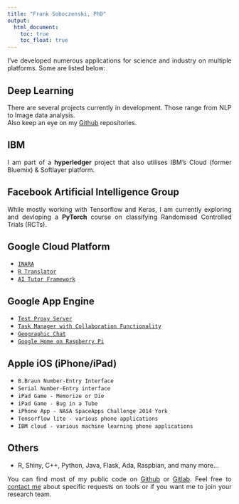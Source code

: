 ```yaml
---
title: "Frank Soboczenski, PhD"
output:
  html_document: 
    toc: true
    toc_float: true
---
```


<link rel="stylesheet" href="styles.css" type="text/css">

<p align="justify">I've developed numerous applications for science and industry on multiple platforms. Some are listed below:</p>

## Deep Learning
<p align="justify">There are several projects currently in development. Those range from NLP to Image data analysis.<br>
Also keep an eye on my [Github](https://github.com/h21k) repositories.</p>

## IBM
<p align="justify">I am part of a <b>hyperledger</b> project that also utilises IBM's Cloud (former Bluemix) & Softlayer platform.</p>

## Facebook Artificial Intelligence Group
<p align="justify">While mostly working with Tensorflow and Keras, I am currently exploring and devloping a <b>PyTorch</b> course on classifying Randomised Controlled Trials (RCTs).</p>

## Google Cloud Platform

- [`INARA`](https://gitlab.com/frontierdevelopmentlab/astrobiology/inara/)
- [`R Translator`](https://https://console.cloud.google.com)
- [`AI Tutor Framework`](https://https://console.cloud.google.com)

## Google App Engine

- [`Test Proxy Server`](https://uslesstest.appspot.com/)
- [`Task Manager with Collaboration Functionality`](https://angryslugs.appspot.com/)
- [`Geographic Chat`](https://angrycoffeemonster.appspot.com/)
- [`Google Home on Raspberry Pi`](https://www.google.com)

## Apple iOS (iPhone/iPad)
- `B.Braun Number-Entry Interface`
- `Serial Number-Entry interface`
- `iPad Game - Memorize or Die`
- `iPad Game - Bug in a Tube`
- `iPhone App - NASA SpaceApps Challenge 2014 York`
- `Tensorflow lite - various phone applications`
- `IBM cloud - various machine learning phone applications`

## Others

- R, Shiny, C++, Python, Java, Flask, Ada, Raspbian, and many more...

<p align="justify">You can find most of my public code on [Github](https://www.github.com/h21k) or [Gitlab](https://gitlab.com/h21k). Feel free to [contact me](contact.html) about specific requests on tools or if you want me to join your research team.</p>
